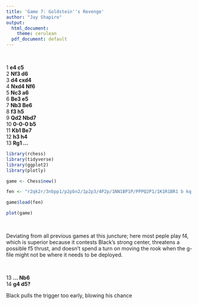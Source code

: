---
title: 'Game 7: Goldstein''s Revenge'
author: "Jay Shapiro"
output: 
  html_document:
    theme: cerulean
  pdf_document: default
---

<br>

1 **e4 c5**<br>
2 **Nf3 d6**<br>
3 **d4 cxd4**<br>
4 **Nxd4 Nf6**<br>
5 **Nc3 a6**<br>
6 **Be3 e5**<br>
7 **Nb3 Be6**<br>
8 **f3 h5**<br>
9 **Qd2 Nbd7**<br>
10 **0-0-0 b5**<br>
11 **Kb1 Be7**<br>
12 **h3 h4**<br>
13 **Rg1 ...**<br>


```{r echo = FALSE, warning = FALSE, message = FALSE, include = FALSE}
library(rchess)
library(tidyverse)
library(ggplot2)
library(plotly)

game <- Chess$new()

fen <- "r2qk2r/3nbpp1/p2pbn2/1p2p3/4P2p/1NN1BP1P/PPPQ2P1/1K1R1BR1 b kq - 1 13"

game$load(fen)
```
```{r echo = FALSE, warning = FALSE, message = FALSE}

plot(game)

```

<br>

Deviating from all previous games at this juncture; here most peple play f4, which is superior because it contests Black's strong center, threatens a possible f5 thrust, and doesn't spend a turn on moving the rook when the g-file might not be where it needs to be deployed. 

<br>

13 **... Nb6**<br>
14 **g4 d5?**<br>

Black pulls the trigger too early, blowing his chance